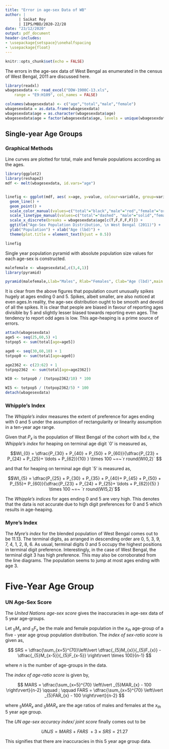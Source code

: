 ```yaml
---
title: "Error in age-sex Data of WB"
author: |
      | Saikat Roy
      | IIPS/MBD/2020-22/28
date: "23/12/2020"
output: pdf_document
header-includes:
- \usepackage{setspace}\onehalfspacing
- \usepackage{float}
---
```


```r
knitr::opts_chunk$set(echo = FALSE)
```

The errors in the age-sex data of West Bengal as enumerated in the census of West Bengal, 2011 are discussed here.

```r
library(readxl)
wbagesexdata <- read_excel("DDW-1900C-13.xls", 
    range = "E9:H109", col_names = FALSE)

colnames(wbagesexdata) <- c("age","total","male","female")
wbagesexdata = as.data.frame(wbagesexdata)
wbagesexdata$age = as.character(wbagesexdata$age)
wbagesexdata$age = factor(wbagesexdata$age, levels = unique(wbagesexdata$age))
```

## Single-year Age Groups

### Graphical Methods

Line curves are plotted for total, male and female populations according as the ages.

```r
library(ggplot2)
library(reshape2)
mdf <- melt(wbagesexdata, id.vars="age")


linefig <- ggplot(mdf, aes( x=age, y=value, colour=variable, group=variable )) + 
  geom_line() +
  geom_point() +
  scale_color_manual(values=c("total"="black","male"="red","female"="orange")) +
  scale_linetype_manual(values=c("total"="dashed", "male"="solid","female"="solid")) +
  scale_x_discrete(breaks = wbagesexdata$age[c(T,F,F,F,F)]) +
  ggtitle("Age-Sex Population Distribution, \n West Bengal (2011)") +
  ylab("Population") + xlab("Age (lbd)") +
  theme(plot.title = element_text(hjust = 0.5))

linefig

```

Single year population pyramid with absolute population size values for each age-sex is constructed.

```r
malefemale <- wbagesexdata[,c(3,4,1)]
library(pyramid)

pyramid(malefemale,Llab="Males", Rlab="Females", Clab="Age (lbd)",main = "Single-year Age Population Pyramid \n West Bengal, 2011", Cstep = 5)
```

It is clear from the above figures that population count unusually spikes hugely at ages ending 0 and 5. Spikes, albeit smaller, are also noticed at even ages.In reality, the age-sex distribution ought to be smooth and devoid of all the spikes. It is clear that people are biased in favour of reporting ages divisible by 5 and slightly lesser biased towards reporting even ages. The tendency to report odd ages is low. This age-heaping is a prime source of errors.


```r
attach(wbagesexdata)
age5 <- seq(25,60,5) +1
totpop5 <- sum(total[age=age5])

age0 <- seq(30,60,10) + 1
totpop0 <- sum(total[age=age0])

age2362 <- c(23:62) + 1
totpop2362  <- sum(total[age=age2362])

WI0 <- totpop0 / (totpop2362/10) * 100

WI5 <- totpop5 / (totpop2362/5) * 100
detach(wbagesexdata)

```


### Whipple's Index

The _Whipple's index_ measures the extent of preference for ages ending with 0 and 5 under the assumption of rectangularity or linearity assumption in a ten-year age range.

Given that $P_{x}$ is the population of West Bengal of the cohort with lbd $x$,  the *Whipple's index* for heaping on terminal age digit `0' is measured as,

$$WI_{0} = \dfrac{P_{30} + P_{40} + P_{50} + P_{60}}{\dfrac{P_{23} + P_{24} + P_{25}+ \ldots + P_{62}}{10} } \times 100  ~=~`r round(WI0,2)` $$



and that for heaping on terminal age digit `5' is measured as,

$$WI_{5} = \dfrac{P_{25} + P_{30} + P_{35} + P_{40}+ P_{45} + P_{50} + P_{55}+ P_{60}}{\dfrac{P_{23} + P_{24} + P_{25}+ \ldots + P_{62}}{5} } \times 100 ~=~ `r round(WI5,2)`$$

The *Whipple's indices* for ages ending 0 and 5 are very high. This denotes that the data is not accurate due to high digit preferences for 0 and 5 which results in age-heaping.

### Myre's Index

The *Myre's index* for the blended population of West Bengal comes out to be 11.13. The terminal digits, as arranged in descending order are 0, 5, 3, 9, 7, 4, 1, 2, 8, 6. As usual, terminal digits 0 and 5 occupy the highest positions in terminal digit preference. Interestingly, in the case of West Bengal, the terminal digit 3 has high preference. This may also be corroborated from the line diagrams. The population seems to jump at most ages ending with age 3.


# Five-Year Age Group

### UN Age-Sex Score

The *United Nations age-sex score* gives the inaccuracies in age-sex data of 5 year age-groups.

Let $_{5}M_{x}$ and $_{5}F_{x}$ be the male and female population in the $x_{th}$ age-group of a five - year age group population distribution. The *index of sex-ratio score* is given as,

$$
SRS = \dfrac{\sum_{x=5}^{70}\left\lvert \dfrac{_{5}M_{x}}{_{5}F_{x}} - \dfrac{_{5}M_{x-5}}{_{5}F_{x-5}}  \right\rvert \times 100}{n-1}
$$

where $n$ is the number of age-groups in the data.

The *index of age-ratio score* is given by,

$$
MARS = \dfrac{\sum_{x=5}^{70} \left\lvert _{5}MAR_{x} - 100  \right\rvert}{n-2}   \qquad ;    \qquad   FARS = \dfrac{\sum_{x=5}^{70} \left\lvert _{5}FAR_{x} - 100  \right\rvert}{n-2}
$$

where $_{5}MAR_{x}$ and $_{5}MAR_{x}$ are the age ratios of males and females at the $x_{th}$ 5 year age group.

The *UN age-sex accuracy index/ joint score* finally comes out to be

$$
UNJS=MARS~+~FARS~+3~\times~SRS = 21.27
$$

This signifies that there are inaccuracies in this 5 year age group data.